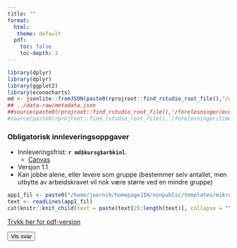 ```yaml
---
title: ""
format: 
  html:
   theme: default
  pdf:
    toc: false
    toc-depth: 3
---
```





```r
library(dplyr)
library(dplyr)
library(ggplot2)
library(econocharts)
md <- jsonlite::fromJSON(paste0(rprojroot::find_rstudio_root_file(),"/data-raw/metadata.json"))
## ../data-raw/metadata.json
##source(paste0(rprojroot::find_rstudio_root_file(),'/forelesninger/econplot.R'))
#source(paste0(rprojroot::find_rstudio_root_file(),'/forelesninger/timeplan.R'))
```

\newpage 



### Obligatorisk innleveringsoppgaver

- Innleveringsfrist: **`r md$kursg$arbkinl`**.
  - [Canvas](https://hiof.instructure.com/courses/8577/assignments/38559)
- Versjon 1.1
- Kan jobbe alene, eller levere som gruppe (bestemmer selv antallet, men utbytte av
  arbeidskravet vil nok være større ved en mindre gruppe)



```r
app1_fil <- paste0("/home/joernih/homepageJIH/nonpublic/templates/mikro/Arbeidskrav_SFB10816_Mikro_2024_V.qmd")
text <- readLines(app1_fil)
cat(knitr::knit_child(text = paste(text[25:length(text)], collapse = "\n"), quiet = TRUE))
```

[Trykk her for pdf-versjon](https://github.com/joernih/SFB10816Mikrooekonomi/blob/main/utskrifter/Arbeidskrav_2024_V.pdf)

<button id="show-all-answers">Vis svar</button>

<style>
  .answer {
    color: blue;
  }
</style>
<script>
const answerToggles = document.querySelectorAll(".answer");
const showAllButton = document.getElementById("show-all-answers");

showAllButton.addEventListener("click", () => {
  answerToggles.forEach(answer => {
    answer.classList.toggle("hidden");
  });
});
</script>










